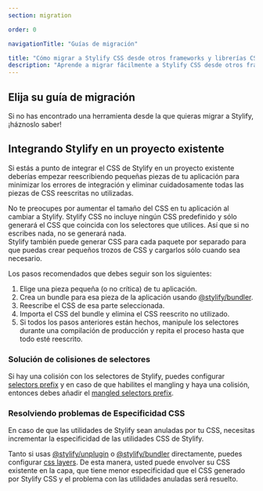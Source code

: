 ```yaml
---
section: migration

order: 0

navigationTitle: "Guías de migración"

title: "Cómo migrar a Stylify CSS desde otros frameworks y librerías CSS"
description: "Aprende a migrar fácilmente a Stylify CSS desde otros frameworks CSS y librerías CSS-in-JS."
---
```


## Elija su guía de migración
Si no has encontrado una herramienta desde la que quieras migrar a Stylify, ¡háznoslo saber!

<MigrationBlocks />

## Integrando Stylify en un proyecto existente
Si estás a punto de integrar el CSS de Stylify en un proyecto existente deberías empezar reescribiendo pequeñas piezas de tu aplicación para minimizar los errores de integración y eliminar cuidadosamente todas las piezas de CSS reescritas no utilizadas.

<Note>No te preocupes por aumentar el tamaño del CSS en tu aplicación al cambiar a Stylify. Stylify CSS no incluye ningún CSS predefinido y sólo generará el CSS que coincida con los selectores que utilices. Así que si no escribes nada, no se generará nada.<br />
Stylify también puede generar CSS para cada paquete por separado para que puedas crear pequeños trozos de CSS y cargarlos sólo cuando sea necesario.</Note>

Los pasos recomendados que debes seguir son los siguientes:
1. Elige una pieza pequeña (o no crítica) de tu aplicación.
2. Crea un bundle para esa pieza de la aplicación usando [@stylify/bundler](/es/docs/bundler).
3. Reescribe el CSS de esa parte seleccionada.
4. Importa el CSS del bundle y elimina el CSS reescrito no utilizado.
5. Si todos los pasos anteriores están hechos, manipule los selectores durante una compilación de producción y repita el proceso hasta que todo esté reescrito.

### Solución de colisiones de selectores
Si hay una colisión con los selectores de Stylify, puedes configurar [selectors prefix](/es/docs/stylify/compiler#selectorsprefix) y en caso de que habilites el mangling y haya una colisión, entonces debes añadir el [mangled selectors prefix](/es/docs/stylify/compiler#mangleselectors).

### Resolviendo problemas de Especificidad CSS
En caso de que las utilidades de Stylify sean anuladas por tu CSS, necesitas incrementar la especificidad de las utilidades CSS de Stylify.

Tanto si usas [@stylify/unplugin](/es/docs/unplugin) o [@stylify/bundler](/es/docs/bundler) directamente, puedes configurar [css layers](/es/docs/bundler#configuration). De esta manera, usted puede envolver su CSS existente en la capa, que tiene menor especificidad que el CSS generado por Stylify CSS y el problema con las utilidades anuladas será resuelto.


<MigrationPageFooter />
